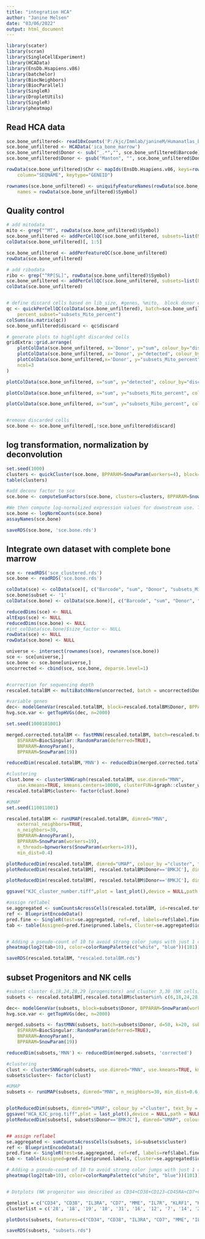 ```yaml
---
title: "integration HCA"
author: "Janine Melsen"
date: "03/06/2022"
output: html_document
---
```


```r
library(scater)
library(scran)
library(SingleCellExperiment)
library(HCAData)
library(EnsDb.Hsapiens.v86)
library(batchelor)
library(BiocNeighbors)
library(BiocParallel)
library(SingleR)
library(DropletUtils)
library(SingleR)
library(pheatmap)
```

## Read HCA data
```r
sce.bone_unfiltered<- read10xCounts('P:/kjc/Immlab/janineM/Humanatlas_bonemarrow/ica_bone_marrow_h5.h5', type="HDF5")
sce.bone_unfiltered <- HCAData('ica_bone_marrow')
sce.bone_unfiltered$Donor <- sub("_.*","", sce.bone_unfiltered$Barcode)
sce.bone_unfiltered$Donor <- gsub("Manton", "", sce.bone_unfiltered$Donor)

rowData(sce.bone_unfiltered)$Chr <- mapIds(EnsDb.Hsapiens.v86, keys=rownames(sce.bone_unfiltered),
    column="SEQNAME", keytype="GENEID")

rownames(sce.bone_unfiltered) <- uniquifyFeatureNames(rowData(sce.bone_unfiltered)$ID,
    names = rowData(sce.bone_unfiltered)$Symbol)
```

## Quality control
```r
# add mitodata
mito <- grep("^MT", rowData(sce.bone_unfiltered)$Symbol)
sce.bone_unfiltered <- addPerCellQC(sce.bone_unfiltered, subsets=list(Mito=mito))
colData(sce.bone_unfiltered)[, 1:5]

sce.bone_unfiltered <- addPerFeatureQC(sce.bone_unfiltered)
rowData(sce.bone_unfiltered)

# add ribodata
ribo <- grep("^RP[SL]", rowData(sce.bone_unfiltered)$Symbol)
sce.bone_unfiltered <- addPerCellQC(sce.bone_unfiltered, subsets=list(Ribo=ribo))
colData(sce.bone_unfiltered)


# define discard cells based on lib_size, #genes, %mito,  block donor effect
qc <- quickPerCellQC(colData(sce.bone_unfiltered), batch=sce.bone_unfiltered$Donor,
    percent_subset="subsets_Mito_percent")
colSums(as.matrix(qc))
sce.bone_unfiltered$discard <- qc$discard

# generate plots to highlight discarded cells
gridExtra::grid.arrange(
    plotColData(sce.bone_unfiltered, x='Donor', y="sum", colour_by="discard")+ scale_y_log10() + ggtitle("Total RNA")+ylab("Total RNA"),
    plotColData(sce.bone_unfiltered, x='Donor', y="detected", colour_by="discard") + scale_y_log10() + ggtitle("Total genes") +ylab("Total genes"),
    plotColData(sce.bone_unfiltered,x='Donor', y="subsets_Mito_percent", colour_by="discard") + ggtitle("% Mito")+ylab("% Mito"),
    ncol=3
)

plotColData(sce.bone_unfiltered, x="sum", y="detected", colour_by="discard") +theme(panel.border = element_rect(color = "grey"))+theme_bw()+scale_y_continuous(breaks = c(0, 1000, 2500, 5000, 7500, 8300, 10000), limits = c(0, 10000))+geom_hline(yintercept = c(8300,1000), linetype='dashed')+ylab("total RNA")+xlab("Genes")

plotColData(sce.bone_unfiltered, x="sum", y="subsets_Mito_percent", colour_by="discard") +theme(panel.border = element_rect(color = "grey"))+theme_bw()+geom_hline(yintercept = 12.5, linetype = 'dashed')+scale_y_continuous(breaks = c(0, 12.5, 25, 50, 75, 100))+xlab("total RNA")+ylab("% mito")

plotColData(sce.bone_unfiltered, x="sum", y="subsets_Ribo_percent", colour_by="discard") +theme(panel.border = element_rect(color = "grey"))+theme_bw()+xlab("total RNA")+ylab("% ribo")


#remove discarded cells
sce.bone <- sce.bone_unfiltered[,!sce.bone_unfiltered$discard]

```

## log transformation, normalization by deconvolution 
```r
set.seed(1000)
clusters <- quickCluster(sce.bone, BPPARAM=SnowParam(workers=4), block=sce.bone$Donor)
table(clusters)

#add deconv factor to sce
sce.bone <- computeSumFactors(sce.bone, clusters=clusters, BPPARAM=SnowParam(workers=19))

#We then compute log-normalized expression values for downstream use. This data set does not contain spike-in transcripts so separate normalziation with computeSpikeFactors() is not required.
sce.bone <- logNormCounts(sce.bone)
assayNames(sce.bone)

saveRDS(sce.bone, 'sce.bone.rds')
```


## Integrate own dataset with complete bone marrow
```r
sce <- readRDS('sce_clustered.rds')
sce.bone <- readRDS('sce.bone.rds')

colData(sce) <- colData(sce)[, c("Barcode", "sum", "Donor", "subsets_Mito_percent", "subsets_Ribo_percent", "subset")]
sce.bone$subset <- '1'
colData(sce.bone) <- colData(sce.bone)[, c("Barcode", "sum", "Donor", "subsets_Mito_percent", "subsets_Ribo_percent", "subset")]

reducedDims(sce) <- NULL
altExps(sce) <- NULL
reducedDims(sce.bone) <- NULL
#int_colData(sce.bone)$size_factor <- NULL
rowData(sce) <- NULL
rowData(sce.bone) <- NULL

universe <- intersect(rownames(sce), rownames(sce.bone))
sce <- sce[universe,]
sce.bone <- sce.bone[universe,]
uncorrected <- cbind(sce, sce.bone, deparse.level=1)


#correction for sequencing depth
rescaled.totalBM <- multiBatchNorm(uncorrected, batch = uncorrected$Donor, BPPARAM=SnowParam(workers=18))

#variable genes
dec<- modelGeneVar(rescaled.totalBM, block=rescaled.totalBM$Donor, BPPARAM=SnowParam(workers=19))
hvg.sce.var <- getTopHVGs(dec, n=2000)

set.seed(1000101001)

merged.corrected.totalBM <- fastMNN(rescaled.totalBM, batch=rescaled.totalBM$Donor, d=50, k=20, subset.row=hvg.sce.var,
    BSPARAM=BiocSingular::RandomParam(deferred=TRUE),
    BNPARAM=AnnoyParam(),
    BPPARAM=SnowParam(19))

reducedDim(rescaled.totalBM,'MNN') <- reducedDim(merged.corrected.totalBM, 'corrected')

#clustering
clust.bone <- clusterSNNGraph(rescaled.totalBM, use.dimred="MNN", 
    use.kmeans=TRUE, kmeans.centers=10000, clusterFUN=igraph::cluster_walktrap)
rescaled.totalBM$cluster<- factor(clust.bone)

#UMAP
set.seed(110011001)

rescaled.totalBM <- runUMAP(rescaled.totalBM, dimred="MNN",
    external_neighbors=TRUE, 
    n_neighbors=30,
    BNPARAM=AnnoyParam(),
    BPPARAM=SnowParam(workers=19),
    n_threads=bpnworkers(SnowParam(workers=19)),
    min_dist=0.4)

plotReducedDim(rescaled.totalBM, dimred="UMAP", colour_by ="cluster", text_by = 'cluster')+ theme(text = element_text(size = 15), axis.text=element_text(size=15))
plotReducedDim(rescaled.totalBM[, rescaled.totalBM$Donor=='BMKJC'], dimred="UMAP", colour_by ="subset")+ theme(text = element_text(size = 15), axis.text=element_text(size=15))+xlim(-10.268,15.107)+ylim(-13.8857,13.8296)

plotReducedDim(rescaled.totalBM[, rescaled.totalBM$Donor=='BMKJC'], dimred="UMAP", colour_by ="cluster", text_by='cluster')+ theme(text = element_text(size = 15), axis.text=element_text(size=15))+xlim(-10.268,15.107)+ylim(-13.8857,13.8296)

ggsave("KJC_cluster_number.tiff",plot = last_plot(),device = NULL,path = NULL,scale = 1,width = 6,height = 4,dpi =300,limitsize = TRUE,bg = NULL,)

#assign reflabel
se.aggregated <- sumCountsAcrossCells(rescaled.totalBM, id=rescaled.totalBM$cluster)
ref <- BlueprintEncodeData()
pred.fine <- SingleR(test=se.aggregated, ref=ref, labels=ref$label.fine,assay.type.test="sum")
tab <- table(Assigned=pred.fine$pruned.labels, Cluster=se.aggregated$ids)


# Adding a pseudo-count of 10 to avoid strong color jumps with just 1 cell.
pheatmap(log2(tab+10), color=colorRampPalette(c("white", "blue"))(101))

saveRDS(rescaled.totalBM, "rescaled.totalBM.rds")

```

## subset Progenitors and NK cells

```r
#subset cluster 6,18,24,28,29 (progenitors) and cluster 3,30 (NK cells)
subsets <- rescaled.totalBM[,rescaled.totalBM$cluster%in% c(6,18,24,28,29,3,30)]

dec<- modelGeneVar(subsets, block=subsets$Donor, BPPARAM=SnowParam(workers=19))
hvg.sce.var <- getTopHVGs(dec, n=2000)

merged.subsets <- fastMNN(subsets, batch=subsets$Donor, d=50, k=20, subset.row=hvg.sce.var,
    BSPARAM=BiocSingular::RandomParam(deferred=TRUE),
    BNPARAM=AnnoyParam(),
    BPPARAM=SnowParam(19))

reducedDim(subsets,'MNN') <- reducedDim(merged.subsets, 'corrected')

#clustering
clust <- clusterSNNGraph(subsets, use.dimred="MNN", use.kmeans=TRUE, kmeans.centers=4000)
subsets$cluster<- factor(clust)

#UMAP
subsets <- runUMAP(subsets, dimred="MNN", n_neighbors=30, min_dist=0.6, name="UMAP")


plotReducedDim(subsets, dimred="UMAP", colour_by ="cluster", text_by = 'cluster')+ theme(text = element_text(size = 15), axis.text=element_text(size=15))
ggsave("HCA_KJC_prog.tiff",plot = last_plot(),device = NULL,path = NULL,scale = 1,width = 6,height = 4, dpi =300,limitsize = TRUE,bg = NULL,)
plotReducedDim(subsets[, subsets$Donor=='BMKJC'], dimred="UMAP", colour_by ="subset", text_by = 'subset')


## assign reflabel
se.aggregated <- sumCountsAcrossCells(subsets, id=subsets$cluster)
ref <- BlueprintEncodeData()
pred.fine <- SingleR(test=se.aggregated, ref=ref, labels=ref$label.fine,assay.type.test="sum")
tab <- table(Assigned=pred.fine$pruned.labels, Cluster=se.aggregated$ids)

# Adding a pseudo-count of 10 to avoid strong color jumps with just 1 cell.
pheatmap(log2(tab+10), color=colorRampPalette(c("white", "blue"))(101))


# Dotplots (NK progenitor was described as CD34+CD38+CD123−CD45RA+CD7+CD10+CD127− cells)

genelist = c("CD34", "CD38", "IL3RA", "CD7", "MME", "IL7R", "KLRF1", "KLRD1")
clusterlist = c('28', '18', '19', '10', '31', '16', '12', '7', '14', '22', '13', '1', '9', '5', '25', '24', '30', '2', '3', '32', '20', '26', '23', '17', '6', '4', '15', '34', '29', '8', '11', '27', '33', '21')

plotDots(subsets, features=c("CD34", "CD38", "IL3RA", "CD7", "MME", "IL7R", "KLRF1", "KLRD1"), group='cluster')+scale_y_discrete(limits=rev(genelist))+scale_x_discrete(limits=(clusterlist))

saveRDS(subsets, "subsets.rds")
```




